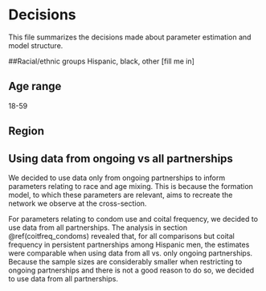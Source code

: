 # Decisions {#decisions}

This file summarizes the decisions made about parameter estimation and model structure.

##Racial/ethnic groups
Hispanic, black, other [fill me in]

## Age range
18-59

## Region

## Using data from ongoing vs all partnerships
We decided to use data only from ongoing partnerships to inform parameters relating to race and age mixing. This is because the formation model, to which these parameters are relevant, aims to recreate the network we observe at the cross-section.

For parameters relating to condom use and coital frequency, we decided to use data from all partnerships. The analysis in section \@ref(coitfreq_condoms) revealed that, for all comparisons but coital frequency in persistent partnerships among Hispanic men, the estimates were comparable when using data from all vs. only ongoing partnerships. Because the sample sizes are considerably smaller when restricting to ongoing partnerships and there is not a good reason to do so, we decided to use data from all partnerships.